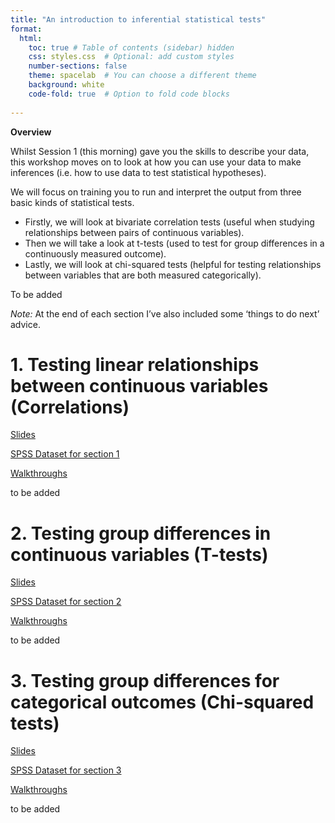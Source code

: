 ```yaml
---
title: "An introduction to inferential statistical tests"
format: 
  html:
    toc: true # Table of contents (sidebar) hidden
    css: styles.css  # Optional: add custom styles
    number-sections: false
    theme: spacelab  # You can choose a different theme
    background: white
    code-fold: true  # Option to fold code blocks
    
---
```


**Overview**

Whilst Session 1 (this morning) gave you the skills to describe your data, this 
workshop moves on to look at how you can use your data to make inferences 
(i.e. how to use data to test statistical hypotheses). 

We will focus on training you to run and interpret the output from three basic 
kinds of statistical tests. 

* Firstly, we will look at bivariate correlation tests (useful when studying relationships between pairs of continuous variables).
* Then we will take a look at t-tests (used to test for group differences in a continuously measured outcome). 
* Lastly, we will look at chi-squared tests (helpful for testing relationships between variables that are both measured categorically). 

::: {.callout-note title="Session Structure"}

To be added

*Note:* At the end of each section I've also included some 'things to do next' advice.
:::

# 1. Testing linear relationships between continuous variables (Correlations)

[Slides](../slides/correlations.pptx)

[SPSS Dataset for section 1](../SPSS_datasets/FILENAME_HERE)

[Walkthroughs](../exercises/section1.docx)

::: {.callout-tip title="Further Steps"}
to be added
:::

# 2. Testing group differences in continuous variables (T-tests)

[Slides](../slides/ttest.pptx)

[SPSS Dataset for section 2](../SPSS_datasets/FILENAME_HERE)

[Walkthroughs](../exercises/section2.docx)

::: {.callout-tip title="Further Steps"}
to be added
:::

# 3. Testing group differences for categorical outcomes (Chi-squared tests)

[Slides](../slides/chi-square.pptx)

[SPSS Dataset for section 3](../SPSS_datasets/FILENAME_HERE)

[Walkthroughs](../exercises/section3.docx)

::: {.callout-tip title="Further Steps"}
to be added
:::

